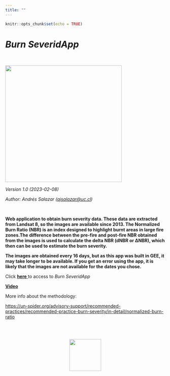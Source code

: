 ```yaml
---
title: ""
---
```


```r
knitr::opts_chunk$set(echo = TRUE)
```

# ***Burn SeveridApp***

<br>

![](images/burn_app.png){width="367"}

*Version 1.0 (2023-02-08)*

*Author: Andrés Salazar ([ajsalazar\@uc.cl](mailto:ajsalazar@uc.cl){.email})*

\

**Web application to obtain burn severity data. These data are extracted from Landsat 8, so the images are available since 2013. The Normalized Burn Ratio (NBR) is an index designed to highlight burnt areas in large fire zones.The difference between the pre-fire and post-fire NBR obtained from the images is used to calculate the delta NBR (dNBR or ∆NBR), which then can be used to estimate the burn severity.**

**The images are obtained every 16 days, but as this app was built in GEE, it may take longer to be available. If you get an error using the app, it is likely that the images are not available for the dates you chose.**

Click <a href =  "https://andres-gee.users.earthengine.app/view/burn-severidapp" target = "_blank" rel = "noopener noreferrer"> **here** </a> to access to *Burn SeveridApp*

<a href =  "https://www.youtube.com/watch?v=mz-mZTVyX5U&ab_channel=GeoStyle" target = "_blank" rel = "noopener noreferrer"> **Video** </a>

More info about the methodology:

<a href =  "https://un-spider.org/advisory-support/recommended-practices/recommended-practice-burn-severity/in-detail/normalized-burn-ratio" target = "_blank" rel = "noopener noreferrer"> https://un-spider.org/advisory-support/recommended-practices/recommended-practice-burn-severity/in-detail/normalized-burn-ratio </a>

\
\

<center>![](images/logo_final.png){width="100"}</center>
